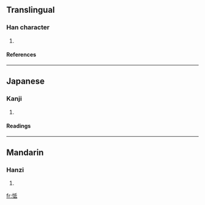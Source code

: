 ==Translingual==
===Han character===
{{Han char|rn=61|rad=心|as=05|sn=8|four=|canj=心竹心一 (PHPM), 心竹女戈 (PHVI)}}
# {{defn|Han|sort=心05}}
====References====
{{Han ref|kx=0381.140|dkj=10468|dj=0709.130|hdz=42287.050|uh=601F|ud=24607}}
----
==Japanese==
===Kanji===
{{ja-kanji|grade=|rs=心05}}
# {{defn|Japanese}} 
====Readings====
{{ja-readings|on=[[てい]] (tei), [[たい]] (tai)|kun=[[もだえる]] (modaeru)}}
----
==Mandarin==
===Hanzi===
{{cmn-hanzi|pin=[[dì]] (di4), [[tū]] (tu1)|wg=ti<sup>4</sup>, t'u<sup>1</sup>}}
# {{defn|Mandarin}}

[[fr:怟]]